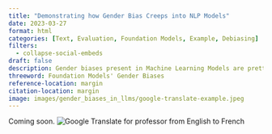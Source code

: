 ```yaml
---
title: "Demonstrating how Gender Bias Creeps into NLP Models"
date: 2023-03-27
format: html
categories: [Text, Evaluation, Foundation Models, Example, Debiasing]
filters:
  - collapse-social-embeds
draft: false
description: Gender biases present in Machine Learning Models are pretty difficult to identify. GPT4, as illustrated, considers the female partner to be the problem in a disagreement surrounding crying. Gendered translations and ambiguous pronoun references add to the problem and reinforce existing biases.
threeword: Foundation Models' Gender Biases
reference-location: margin
citation-location: margin
image: images/gender_biases_in_llms/google-translate-example.jpeg
---
```

Coming soon.
![Google Translate for professor from English to French](images/gender_biases_in_llms/google-translate-example.jpeg)